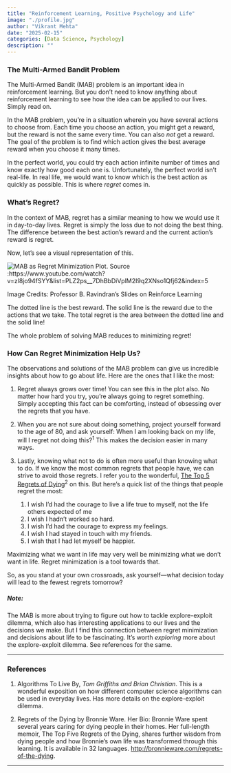 ```yaml
---
title: "Reinforcement Learning, Positive Psychology and Life"
image: "./profile.jpg"
author: "Vikrant Mehta"
date: "2025-02-15"
categories: [Data Science, Psychology]
description: ""
---
```


### The Multi-Armed Bandit Problem

The Multi-Armed Bandit (MAB) problem is an important idea in reinforcement learning. But you don't need to know anything about reinforcement learning to see how the idea can be applied to our lives. Simply read on.

In the MAB problem, you're in a situation wherein you have several actions to choose from. Each time you choose an action, you might get a reward, but the reward is not the same every time. You can also *not* get a reward. The goal of the problem is to find which action gives the best average reward when you choose it many times.

In the perfect world, you could try each action infinite number of times and know exactly how good each one is. Unfortunately, the perfect world isn't real-life. In real life, we would want to know which is the best action as quickly as possible. This is where *regret* comes in. 

### What's Regret?

In the context of MAB, regret has a similar meaning to how we would use it in day-to-day lives. Regret is simply the loss due to not doing the best thing. The difference between the best action's reward and the current action's reward is regret.

Now, let's see a visual representation of this. 

<img src='regret.png' alt="MAB as Regret Minimization Plot. Source :https://www.youtube.com/watch?v=zl8jo94fSYY&list=PLZ2ps__7DhBbDiVplM2I9q2XNso1Qfj62&index=5">
<p>Image Credits: Professor B. Ravindran's Slides on Reinforce Learning</p>

The dotted line is the best reward. The solid line is the reward due to the actions that we take. The total regret is the area between the dotted line and the solid line!

The whole problem of solving MAB reduces to minimizing regret!

### How Can Regret Minimization Help Us?

The observations and solutions of the MAB problem can give us incredible insights about how to go about life. Here are the ones that I like the most:

1. Regret always grows over time! You can see this in the plot also. No matter how hard you try, you're always going to regret something. Simply accepting this fact can be comforting, instead of obsessing over the regrets that you have.

2. When you are not sure about doing something, project yourself forward to the age of 80, and ask yourself: When I am looking back on my life, will I regret not doing this?<sup>1</sup> This makes the decision easier in many ways.
	
3. Lastly, knowing what not to do is often more useful than knowing what to do. If we know the most common regrets that people have, we can strive to avoid those regrets. I refer you to the wonderful, [The Top 5 Regrets of Dying](https://bronnieware.com/blog/regrets-of-the-dying/)<sup>2</sup> on this. But here's a quick list of the things that people regret the most:
	1. I wish I’d had the courage to live a life true to myself, not the life others expected of me
	2. I wish I hadn’t worked so hard.
	3. I wish I’d had the courage to express my feelings.
	4. I wish I had stayed in touch with my friends.
	5. I wish that I had let myself be happier.

Maximizing what we want in life may very well be minimizing what we don't want in life. Regret minimization is a tool towards that.

So, as you stand at your own crossroads, ask yourself—what decision today will lead to the fewest regrets tomorrow?

##### Note:

The MAB is more about trying to figure out how to tackle explore-exploit dilemma, which also has interesting applications to our lives and the decisions we make. But I find this connection between regret minimization and decisions about life to be fascinating. It's worth *exploring* more about the explore-exploit dilemma. See references for the same.

---

### References

1. Algorithms To Live By, *Tom Griffiths and Brian Christian*. This is a wonderful exposition on how different computer science algorithms can be used in everyday lives. Has more details on the explore-exploit dilemma.

2. Regrets of the Dying by Bronnie Ware. Her Bio: Bronnie Ware spent several years caring for dying people in their homes. Her full-length memoir, The Top Five Regrets of the Dying, shares further wisdom from dying people and how Bronnie's own life was transformed through this learning. It is available in 32 languages. [http://bronnieware.com/regrets-of-the-dying](Her Webpage).

---